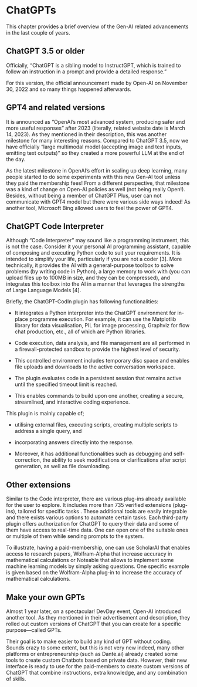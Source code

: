 # ChatGPTs {#sec-chatGPT}

This chapter provides a brief overview of the Gen-AI related advancements in the last couple of years.

## ChatGPT 3.5 or older

Officially, "ChatGPT is a sibling model to InstructGPT, which is trained to follow an instruction in a prompt and provide a detailed response."

For this version, the official announcement made by Open-AI on November 30, 2022 and so many things happened afterwards.

## GPT4 and related versions

It is announced as "OpenAI's most advanced system, producing safer and more useful responses" after 2023 (literally, related website date is March 14, 2023). As they mentioned in their description, this was another milestone for many interesting reasons. Compared to ChatGPT 3.5, now we have officially "large multimodal model (accepting image and text inputs, emitting text outputs)" so they created a more powerful LLM at the end of the day.

As the latest milestone in OpenAI's effort in scaling up deep learning, many people started to do some experiments with this new Gen-AI tool unless they paid the membership fees! From a different perspective, that milestone was a kind of change on Open-AI policies as well (not being really Open!). Besides, without being a member of ChatGPT Plus, user can not communicate with GPT4 model but there were various side ways indeed! As another tool, Microsoft Bing allowed users to feel the power of GPT4.

## ChatGPT Code Interpreter

Although "Code Interpreter" may sound like a programming instrument, this is not the case. Consider it your personal AI programming assistant, capable of composing and executing Python code to suit your requirements. It is intended to simplify your life, particularly if you are not a coder \[3\]. More technically, it provides the AI with a general-purpose toolbox to solve problems (by writing code in Python), a large memory to work with (you can upload files up to 100MB in size, and they can be compressed), and integrates this toolbox into the AI in a manner that leverages the strengths of Large Language Models \[4\].

Briefly, the ChatGPT-CodIn plugin has following functionalities:

-   It integrates a Python interpreter into the ChatGPT environment for in-place programme execution. For example, it can use the Matplotlib library for data visualisation, PIL for image processing, Graphviz for flow chat production, etc., all of which are Python libraries.

-   Code execution, data analysis, and file management are all performed in a firewall-protected sandbox to provide the highest level of security.

-   This controlled environment includes temporary disc space and enables file uploads and downloads to the active conversation workspace.

-   The plugin evaluates code in a persistent session that remains active until the specified timeout limit is reached.

-   This enables commands to build upon one another, creating a secure, streamlined, and interactive coding experience.

This plugin is mainly capable of;

-   utilising external files, executing scripts, creating multiple scripts to address a single query, and

-   incorporating answers directly into the response.

-   Moreover, it has additional functionalities such as debugging and self-correction, the ability to seek modifications or clarifications after script generation, as well as file downloading.

## Other extensions

Similar to the Code interpreter, there are various plug-ins already available for the user to explore. It includes more than 735 verified extensions (plug-ins), tailored for specific tasks \citep{OpenAI2023ext}. These additional tools are easily integrable and there exists various options to automate certain tasks. Each third-party plugin offers authorization for ChatGPT to query their data and some of them have access to real-time data. One can open one of the suitable ones or multiple of them while sending prompts to the system.

To illustrate, having a paid-membership, one can use ScholarAI that enables access to research papers, Wolfram-Alpha that increase accuracy in mathematical calculations or Noteable that allows to implement some machine learning models by simply asking questions. One specific example is given based on the Wolfram-Alpha plug-in to increase the accuracy of mathematical calculations.

## Make your own GPTs

Almost 1 year later, on a spectacular! DevDay event, Open-AI introduced another tool. As they mentioned in their advertisement and description, they rolled out custom versions of ChatGPT that you can create for a specific purpose---called GPTs.

Their goal is to make easier to build any kind of GPT without coding. Sounds crazy to some extent, but this is not very new indeed, many other platforms or entrepreneurship (such as Dante.ai) already created some tools to create custom Chatbots based on private data. However, their new interface is ready to use for the paid-members to create custom versions of ChatGPT that combine instructions, extra knowledge, and any combination of skills.
